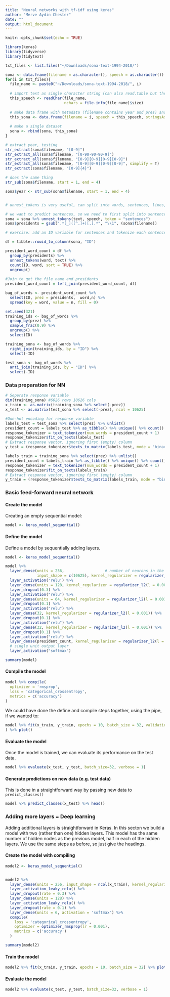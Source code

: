 ```yaml
---
title: "Neural networks with tf-idf using keras"
author: "Merve Aydin Chester"
date: ""
output: html_document
---
```


```r
knitr::opts_chunk$set(echo = TRUE)
```


```r
library(keras)
library(tidyverse)
library(tidytext)
```

```r
txt_files <- list.files("~/Downloads/sona-text-1994-2018/")

sona <- data.frame(filename = as.character(), speech = as.character())
for(i in txt_files){
  file_name <- paste0("~/Downloads/sona-text-1994-2018/", i)
  
  # import text as single character string (can also read.table but the "seperator" causes problems)
  this_speech <- readChar(file_name, 
                          nchars = file.info(file_name)$size)
  
  # make data frame with metadata (filename contains year and pres) and speech
  this_sona <- data.frame(filename = i, speech = this_speech, stringsAsFactors = FALSE)
  
  # make a single dataset
  sona <- rbind(sona, this_sona)
}

# extract year, testing
str_extract(sona$filename, "[0-9]")
str_extract_all(sona$filename, "[0-90-90-90-9]")
str_extract_all(sona$filename, "[0-9][0-9][0-9][0-9]")
str_extract_all(sona$filename, "[0-9][0-9][0-9][0-9]", simplify = T)
str_extract(sona$filename, "[0-9]{4}")

# does the same thing
str_sub(sona$filename, start = 1, end = 4)

sona$year <- str_sub(sona$filename, start = 1, end = 4)


# unnest_tokens is very useful, can split into words, sentences, lines, paragraphs, etc

# we want to predict sentences, so we need to first split into sentences
sona = sona %>% unnest_tokens(text, speech, token = "sentences")
sona$presidents = gsub(".*[_]([^.]+)[.].*", "\\1", (sona$filename))

# exercise: add an ID variable for sentences and tokenize each sentence by words

df = tibble::rowid_to_column(sona, "ID")
```

```r
president_word_count = df %>%
  group_by(presidents) %>%
  unnest_tokens(word, text) %>%
  count(ID, word, sort = TRUE) %>%
  ungroup()
  
#Join to get the file name and presidents
president_word_count = left_join(president_word_count, df)

bag_of_words <- president_word_count %>% 
  select(ID, prez = presidents,  word,n) %>% 
  spread(key = word, value = n, fill = 0)

set.seed(321)
training_ids <- bag_of_words %>% 
  group_by(prez) %>% 
  sample_frac(0.9) %>% 
  ungroup() %>%
  select(ID)

training_sona <- bag_of_words %>% 
  right_join(training_ids, by = "ID") %>%
  select(-ID)

test_sona <- bag_of_words %>% 
  anti_join(training_ids, by = "ID") %>%
  select(-ID)

```

### Data preparation for NN


```r
# Seperate response variable
dim(training_sona) #6626 rows 10626 cols
x_train <- as.matrix(training_sona %>% select(-prez))
x_test <- as.matrix(test_sona %>% select(-prez), ncol = 10625)

#One-hot encoding for response variable
labels_test = test_sona %>% select(prez) %>% unlist()
president_count = labels_test %>% as_tibble() %>% unique() %>% count()
response_tokenizer = text_tokenizer(num_words = president_count + 1)
response_tokenizer$fit_on_texts(labels_test)
# Extract response vector, ignoring first (empty) column
y_test = (response_tokenizer$texts_to_matrix(labels_test, mode = "binary"))[,-1]

labels_train = training_sona %>% select(prez) %>% unlist()
president_count = labels_train %>% as_tibble() %>% unique() %>% count()
response_tokenizer = text_tokenizer(num_words = president_count + 1)
response_tokenizer$fit_on_texts(labels_train)
# Extract response vector, ignoring first (empty) column
y_train = (response_tokenizer$texts_to_matrix(labels_train, mode = "binary"))[,-1]
```


### Basic feed-forward neural network

#### Create the model


Creating an empty sequential model:


```r
model <- keras_model_sequential()
```

#### Define the model

Define a model by sequentially adding layers.


```r
model <- keras_model_sequential()

model %>% 
  layer_dense(units = 256,                  # number of neurons in the hidden layer
              input_shape = c(10625), kernel_regularizer = regularizer_l2(l = 0.002)) %>%    # dimension of input array
  layer_activation('relu') %>% 
  layer_dense(units = 128, kernel_regularizer = regularizer_l2(l = 0.001)) %>%
  layer_dropout(0.3) %>%
  layer_activation("relu") %>%
  layer_dense(units = 64, kernel_regularizer = regularizer_l2(l = 0.001)) %>%
  layer_dropout(0.1) %>%
  layer_activation("relu") %>%
  layer_dense(32, kernel_regularizer = regularizer_l2(l = 0.001)) %>%
  layer_dropout(0.1) %>%
  layer_activation("relu") %>%
  layer_dense(32, kernel_regularizer = regularizer_l2(l = 0.001)) %>%
  layer_dropout(0.1) %>%
  layer_activation("relu") %>%
  layer_dense(president_count, kernel_regularizer = regularizer_l2(l = 0.001)) %>%  
  # single unit output layer
  layer_activation("softmax")


```


```r
summary(model)
```

#### Compile the model 


```r
model %>% compile(
  optimizer = 'rmsprop',
  loss = 'categorical_crossentropy',
  metrics = c('accuracy')
)
```

We could have done the define and compile steps together, using the pipe, if we wanted to:


```r
model %>% fit(x_train, y_train, epochs = 10, batch_size = 32, validation_data = list(x_test, y_test)
) %>% plot()
```

#### Evaluate the model 

Once the model is trained, we can evaluate its performance on the test data.


```r
model %>% evaluate(x_test, y_test, batch_size=32, verbose = 1)
```

#### Generate predictions on new data (e.g. test data)

This is done in a straightforward way by passing new data to `predict_classes()`


```r
model %>% predict_classes(x_test) %>% head()
```

### Adding more layers = Deep learning

Adding additional layers is straightforward in Keras. In this secton we build a model with two (rather than one) hidden layers. This model has the same number of hidden nodes as the previous model, half in each of the hidden layers. We use the same steps as before, so just give the headings.

#### Create the model with compiling

```r
model2 <- keras_model_sequential()


model2 %>% 
  layer_dense(units = 256, input_shape = ncol(x_train), kernel_regularizer = regularizer_l1_l2(l1 = 0.001, l2 = 0.001)) %>% 
  layer_activation_leaky_relu() %>% 
  layer_dropout(rate = 0.3) %>% 
  layer_dense(units = 128) %>%
  layer_activation_leaky_relu() %>% 
  layer_dropout(rate = 0.1) %>%
  layer_dense(units = 6, activation = 'softmax') %>% 
  compile(
    loss = 'categorical_crossentropy',
    optimizer = optimizer_rmsprop(lr = 0.001),
    metrics = c('accuracy')
  )

```


```r
summary(model2)
```

#### Train the model


```r
model2 %>% fit(x_train, y_train, epochs = 10, batch_size = 32) %>% plot()

```

#### Evaluate the model 

```r
model2 %>% evaluate(x_test, y_test, batch_size=32, verbose = 1)
```